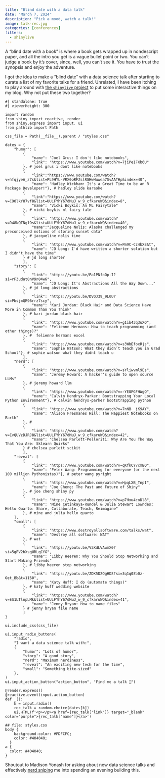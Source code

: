 ```yaml
---
title: "Blind date with a data talk"
date: "March 7, 2024"
description: "Pick a mood, watch a talk!"
image: talk-rec.jpg
categories: [conferences]
filters:
  - shinylive
---
```


A "blind date with a book" is where a book gets wrapped up in nondescript paper, and all the intro you get is a vague bullet point or two. You can't judge a book by it's cover, since, well, you can't see it. You have to trust the synopsis and enjoy the adventure.

I got the idea to make a "blind date" with a data science talk after starting to curate a list of my favorite talks for a friend. Unrelated, I have been itching to play around with [the `shinylive` project](https://github.com/quarto-ext/shinylive) to put some interactive things on my blog. Why not put these two together?

```shinylive-python
#| standalone: true
#| viewerHeight: 300

import random
from shiny import reactive, render
from shiny.express import input, ui
from pathlib import Path

css_file = Path(__file__).parent / "styles.css"

dates = {
    "humor": [
        {
            "name": "Joel Grus: I don't like notebooks",
            "link": "https://www.youtube.com/watch?v=7jiPeIFXb6U"
        }, # joel grus i dont like notebooks
        {
            "link":"https://www.youtube.com/watch?v=hfqjyeA_z7s&list=PL9HYL-VRX0oRFZslRGHwHuwea7SvAATHp&index=40",
            "name": "Hadley Wickham: It's a Great Time to be an R Package Developer!"}, # hadley slide karaoke
        {
            "link":"https://www.youtube.com/watch?v=C9OlkY87vf8&list=UULFYhY67dMuJ_w_9_cfkaruWQ&index=8",
            "name": "Vicki Boykis: An ML Fairytale"
        }, # vicki boykis ml fairy tale
        {
            "link": "https://www.youtube.com/watch?v=D48NQTNg19s&list=UULFYhY67dMuJ_w_9_cfkaruWQ&index=40",
            "name":"Jacqueline Nolis: Alaska challenged my preconceived notions of storing sunset data"
        }, # jacqueline nolis time
        {
            "link": "https://www.youtube.com/watch?v=Pm9C-Cz4bXE&t",
            "name": "JD Long: I'd have written a shorter solution but I didn't have the time"
        } # jd long shorter 
        ],
    "story": [
        {
            "link": "https://youtu.be/Pa1PNfoOp-I?si=rF3udat0nV9n04w6",
            "name": "JD Long: It's Abstractions All the Way Down..."
        }, # jd long abstractions
        {
            "link": "https://youtu.be/DVQJ39_9L0U?si=PbsjmQR96rrz7scy",
            "name": "Kari Jordan: Black Hair and Data Science Have More in Common Than You Think"
        }, # kari jordan black hair
        {
            "link": "https://www.youtube.com/watch?v=g1ib43q3uXQ",
            "name": "Felienne Hermans: How to teach programming (and other things)?"
        }, #  felienne hermans excel
        {
            "link": "https://www.youtube.com/watch?v=s3WbEfoxRjs",
            "name": "Sophie Watson: What they didn’t teach you in Grad School"}, # sophie watson what they didnt teach u
        ],
    "nerd": [
        {
            "link": "https://www.youtube.com/watch?v=sYliwvml9Es",
            "name": "Jeremy Howard: A hacker's guide to open source LLMs"
        }, # jeremy howard llm
        {
            "link": "https://www.youtube.com/watch?v=-YEUFGFHWgQ",
            "name": "Calvin Hendryx-Parker: Bootstrapping Your Local Python Environment"}, # calvin hendryx-parker bootstrapping python
        {
            "link": "https://www.youtube.com/watch?v=7nNB__jK9AY",
            "name": "Alison Presmanes Hill: The Happiest Notebooks on Earth"
        }, # 
        {
            "link": "https://www.youtube.com/watch?v=EvQUVzDJRJ8&list=UULFYhY67dMuJ_w_9_cfkaruWQ&index=42",
            "name": "Chelsea Parlett-Pelleriti: Why Are You The Way That You Are: Sklearn Quirks"
        } # chelsea parlett scikit
        ],
    "reveal": [
        {
            "link": "https://www.youtube.com/watch?v=qKfkCY7cmBQ",
            "name": "Peter Wang: Programming for everyone (or the next 100 million Pythonistas)"}, # peter wang pyright
        {
            "link": "https://www.youtube.com/watch?v=HpqLXB_TnpI",
            "name": "Joe Cheng: The Past and Future of Shiny"
        }, # joe cheng shiny py 
        {
            "link": "https://www.youtube.com/watch?v=p7Hxu4coDl8", 
            "name": "Mine Çetinkaya-Rundel & Julia Stewart Lowndes: Hello Quarto: Share, Collaborate, Teach, Reimagine"
        }, # mine and julia hello quarto
    ],
    "small": [
        {
            "link": "https://www.destroyallsoftware.com/talks/wat",
            "name": "Destroy all software: WAT"
        }, # wat
        {
            "link": "https://youtu.be/V3XdLVAwmX0?si=5gPV2bXsgURLqCYG",
            "name": "Libby Heeren: Why You Should Stop Networking and Start Making Friends"
        }, # libby heeren stop networking
        {
            "link": "https://youtu.be/ZDK5DZOgHD8?si=3q1q0Zo0z-Oet_Bb&t=1150",
            "name": "Katy Huff: I do (automate things)"
        }, # katy huff wedding website
        {
            "link": "https://www.youtube.com/watch?v=ES1LTlnpLMk&list=UULFYhY67dMuJ_w_9_cfkaruWQ&index=41",
            "name": "Jenny Bryan: How to name files"
        } # jenny bryan file name
        ]
}

ui.include_css(css_file)

ui.input_radio_buttons(  
    "radio",  
    "I want a data science talk with:",  
    {
        "humor": "Lots of humor", 
        "story": "A good story", 
        "nerd": "Maximum nerdiness",
        "reveal": "An exciting new tech for the time",
        "small": "Something bite-sized"
    },  
)
ui.input_action_button("action_button", "Find me a talk 🔮")  

@render.express()
@reactive.event(input.action_button)
def _():
    k = input.radio()
    rec_talk = random.choice(dates[k])
    ui.HTML(f'<p></p><a href={rec_talk["link"]} target="_blank" color="purple">{rec_talk["name"]}</a>')

## file: styles.css
body {
    background-color: #FDFCFC;
    color: #404040;
  }
a {
  color: #404040;
}
```

Shoutout to Madison Yonash for asking about new data science talks and effectively [nerd sniping](https://www.explainxkcd.com/wiki/index.php/356:_Nerd_Sniping) me into spending an evening building this. 
